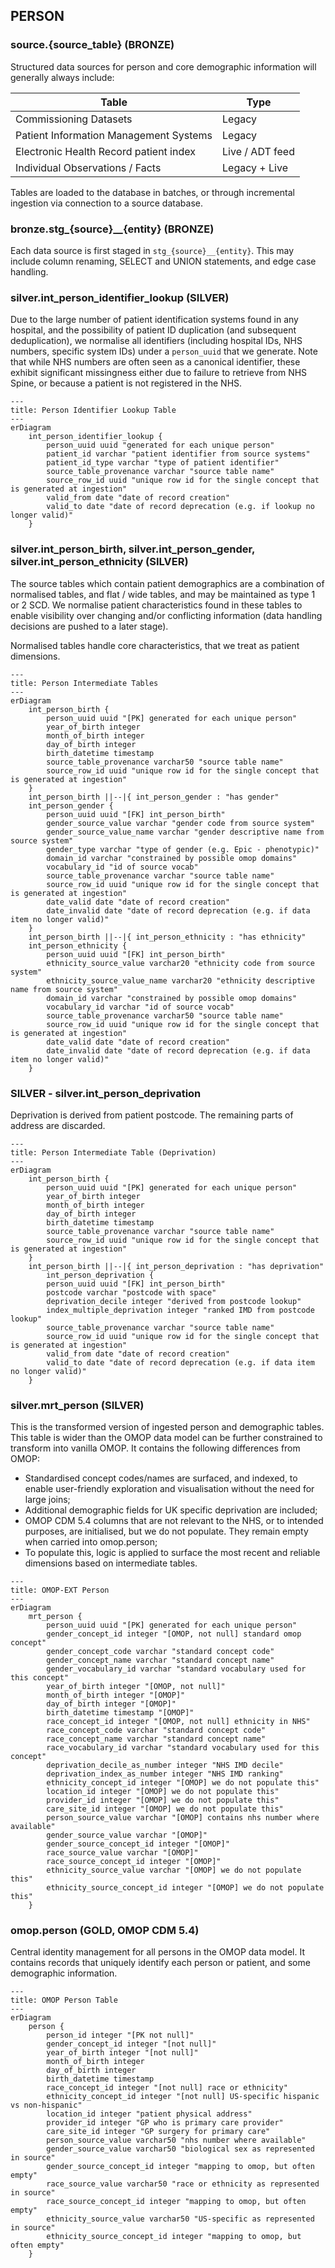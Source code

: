 
## PERSON

### source.{source_table} (BRONZE)

Structured data sources for person and core demographic information will generally always include:

| Table                                  | Type            |
|----------------------------------------|-----------------|
| Commissioning Datasets                 | Legacy          |
| Patient Information Management Systems | Legacy          |
| Electronic Health Record patient index | Live / ADT feed |
| Individual Observations / Facts        | Legacy + Live   |

Tables are loaded to the database in batches, or through incremental ingestion via connection to a source database.

### bronze.stg_{source}__{entity} (BRONZE)

Each data source is first staged in `stg_{source}__{entity}`. This may include column renaming, SELECT and UNION statements, and edge case handling.

### silver.int_person_identifier_lookup (SILVER)

Due to the large number of patient identification systems found in any hospital, and the possibility of patient ID duplication (and subsequent deduplication), we normalise all identifiers (including hospital IDs, NHS numbers, specific system IDs) under a `person_uuid` that we generate. Note that while NHS numbers are often seen as a canonical identifier, these exhibit significant missingness either due to failure to retrieve from NHS Spine, or because a patient is not registered in the NHS.       

```mermaid
---
title: Person Identifier Lookup Table
---
erDiagram
    int_person_identifier_lookup {
        person_uuid uuid "generated for each unique person"
        patient_id varchar "patient identifier from source systems"
        patient_id_type varchar "type of patient identifier"
        source_table_provenance varchar "source table name"
        source_row_id uuid "unique row id for the single concept that is generated at ingestion"
        valid_from date "date of record creation"
        valid_to date "date of record deprecation (e.g. if lookup no longer valid)"
    }
```

### silver.int_person_birth, silver.int_person_gender, silver.int_person_ethnicity (SILVER)

The source tables which contain patient demographics are a combination of normalised tables, and flat / wide tables, and may be maintained as type 1 or 2 SCD. We normalise patient characteristics found in these tables to enable visibility over changing and/or conflicting information (data handling decisions are pushed to a later stage).

Normalised tables handle core characteristics, that we treat as patient dimensions.

```mermaid
---
title: Person Intermediate Tables
---
erDiagram
    int_person_birth {
        person_uuid uuid "[PK] generated for each unique person"
        year_of_birth integer
        month_of_birth integer
        day_of_birth integer
        birth_datetime timestamp
        source_table_provenance varchar50 "source table name"
        source_row_id uuid "unique row id for the single concept that is generated at ingestion"
    }
    int_person_birth ||--|{ int_person_gender : "has gender"
    int_person_gender {
        person_uuid uuid "[FK] int_person_birth"
        gender_source_value varchar "gender code from source system"
        gender_source_value_name varchar "gender descriptive name from source system"        
        gender_type varchar "type of gender (e.g. Epic - phenotypic)"
        domain_id varchar "constrained by possible omop domains"
        vocabulary_id "id of source vocab"
        source_table_provenance varchar "source table name"
        source_row_id uuid "unique row id for the single concept that is generated at ingestion"
        date_valid date "date of record creation"
        date_invalid date "date of record deprecation (e.g. if data item no longer valid)"
    }
    int_person_birth ||--|{ int_person_ethnicity : "has ethnicity"
    int_person_ethnicity {
        person_uuid uuid "[FK] int_person_birth"
        ethnicity_source_value varchar20 "ethnicity code from source system"
        ethnicity_source_value_name varchar20 "ethnicity descriptive name from source system"
        domain_id varchar "constrained by possible omop domains"
        vocabulary_id varchar "id of source vocab"                
        source_table_provenance varchar50 "source table name"
        source_row_id uuid "unique row id for the single concept that is generated at ingestion"
        date_valid date "date of record creation"
        date_invalid date "date of record deprecation (e.g. if data item no longer valid)"
    }
```

### SILVER - silver.int_person_deprivation

Deprivation is derived from patient postcode. The remaining parts of address are discarded.

```mermaid
---
title: Person Intermediate Table (Deprivation)
---
erDiagram
    int_person_birth {
        person_uuid uuid "[PK] generated for each unique person"
        year_of_birth integer
        month_of_birth integer
        day_of_birth integer
        birth_datetime timestamp
        source_table_provenance varchar "source table name"
        source_row_id uuid "unique row id for the single concept that is generated at ingestion"
    }
    int_person_birth ||--|{ int_person_deprivation : "has deprivation"
        int_person_deprivation {
        person_uuid uuid "[FK] int_person_birth"
        postcode varchar "postcode with space"
        deprivation_decile integer "derived from postcode lookup"        
        index_multiple_deprivation integer "ranked IMD from postcode lookup"
        source_table_provenance varchar "source table name"
        source_row_id uuid "unique row id for the single concept that is generated at ingestion"
        valid_from date "date of record creation"
        valid_to date "date of record deprecation (e.g. if data item no longer valid)"
    }
```

### silver.mrt_person (SILVER)

This is the transformed version of ingested person and demographic tables. This table is wider than the OMOP data model can be further constrained to transform into vanilla OMOP. It contains the following differences from OMOP:

- Standardised concept codes/names are surfaced, and indexed, to enable user-friendly exploration and visualisation without the need for large joins;
- Additional demographic fields for UK specific deprivation are included; 
- OMOP CDM 5.4 columns that are not relevant to the NHS, or to intended purposes, are initialised, but we do not populate. They remain empty when carried into omop.person;
- To populate this, logic is applied to surface the most recent and reliable dimensions based on intermediate tables.    

```mermaid
---
title: OMOP-EXT Person
---
erDiagram
    mrt_person {
        person_uuid uuid "[PK] generated for each unique person"
        gender_concept_id integer "[OMOP, not null] standard omop concept"
        gender_concept_code varchar "standard concept code"
        gender_concept_name varchar "standard concept name"
        gender_vocabulary_id varchar "standard vocabulary used for this concept"
        year_of_birth integer "[OMOP, not null]"
        month_of_birth integer "[OMOP]"
        day_of_birth integer "[OMOP]"
        birth_datetime timestamp "[OMOP]"
        race_concept_id integer "[OMOP, not null] ethnicity in NHS"
        race_concept_code varchar "standard concept code"
        race_concept_name varchar "standard concept name"
        race_vocabulary_id varchar "standard vocabulary used for this concept"        
        deprivation_decile_as_number integer "NHS IMD decile"       
        deprivation_index_as_number integer "NHS IMD ranking"
        ethnicity_concept_id integer "[OMOP] we do not populate this"
        location_id integer "[OMOP] we do not populate this"
        provider_id integer "[OMOP] we do not populate this"
        care_site_id integer "[OMOP] we do not populate this"
        person_source_value varchar "[OMOP] contains nhs number where available"
        gender_source_value varchar "[OMOP]"
        gender_source_concept_id integer "[OMOP]"
        race_source_value varchar "[OMOP]"
        race_source_concept_id integer "[OMOP]"
        ethnicity_source_value varchar "[OMOP] we do not populate this"
        ethnicity_source_concept_id integer "[OMOP] we do not populate this"   
    }
```

### omop.person (GOLD, OMOP CDM 5.4)

Central identity management for all persons in the OMOP data model. It contains records that uniquely identify each person or patient, and some demographic information.
```mermaid
---
title: OMOP Person Table
---
erDiagram
    person {
        person_id integer "[PK not null]"
        gender_concept_id integer "[not null]"
        year_of_birth integer "[not null]"
        month_of_birth integer
        day_of_birth integer
        birth_datetime timestamp
        race_concept_id integer "[not null] race or ethnicity"
        ethnicity_concept_id integer "[not null] US-specific hispanic vs non-hispanic"
        location_id integer "patient physical address"
        provider_id integer "GP who is primary care provider"
        care_site_id integer "GP surgery for primary care"
        person_source_value varchar50 "nhs number where available"
        gender_source_value varchar50 "biological sex as represented in source"
        gender_source_concept_id integer "mapping to omop, but often empty"
        race_source_value varchar50 "race or ethnicity as represented in source"
        race_source_concept_id integer "mapping to omop, but often empty"
        ethnicity_source_value varchar50 "US-specific as represented in source"
        ethnicity_source_concept_id integer "mapping to omop, but often empty"
    }
```
